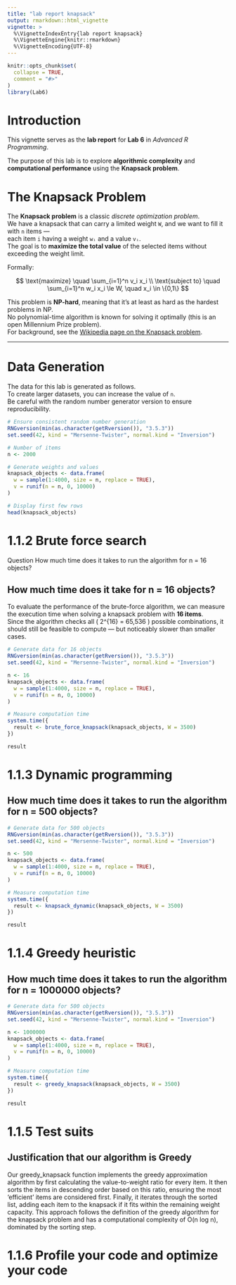 ```yaml
---
title: "lab report knapsack"
output: rmarkdown::html_vignette
vignette: >
  %\VignetteIndexEntry{lab report knapsack}
  %\VignetteEngine{knitr::rmarkdown}
  %\VignetteEncoding{UTF-8}
---
```


```r
knitr::opts_chunk$set(
  collapse = TRUE,
  comment = "#>"
)
library(Lab6)
```

# Introduction

This vignette serves as the **lab report** for **Lab 6** in *Advanced R Programming*.

The purpose of this lab is to explore **algorithmic complexity** and **computational performance** using the **Knapsack problem**.


# The Knapsack Problem

The **Knapsack problem** is a classic *discrete optimization problem*.  
We have a knapsack that can carry a limited weight `W`, and we want to fill it with `n` items —  
each item `i` having a weight `wᵢ` and a value `vᵢ`.  
The goal is to **maximize the total value** of the selected items without exceeding the weight limit.

Formally:

$$
\text{maximize} \quad \sum_{i=1}^n v_i x_i \\
\text{subject to} \quad \sum_{i=1}^n w_i x_i \le W, \quad x_i \in \{0,1\}
$$

This problem is **NP-hard**, meaning that it’s at least as hard as the hardest problems in NP.  
No polynomial-time algorithm is known for solving it optimally (this is an open Millennium Prize problem).  
For background, see the [Wikipedia page on the Knapsack problem](https://en.wikipedia.org/wiki/Knapsack_problem).

---

# Data Generation

The data for this lab is generated as follows.  
To create larger datasets, you can increase the value of `n`.  
Be careful with the random number generator version to ensure reproducibility.

```r
# Ensure consistent random number generation
RNGversion(min(as.character(getRversion()), "3.5.3"))
set.seed(42, kind = "Mersenne-Twister", normal.kind = "Inversion")

# Number of items
n <- 2000

# Generate weights and values
knapsack_objects <- data.frame(
  w = sample(1:4000, size = n, replace = TRUE),
  v = runif(n = n, 0, 10000)
)

# Display first few rows
head(knapsack_objects)
```



# 1.1.2 Brute force search

Question How much time does it takes to run the algorithm for n = 16 objects?


## How much time does it take for n = 16 objects?

To evaluate the performance of the brute-force algorithm, we can measure the execution time when solving a knapsack problem with **16 items**.  
Since the algorithm checks all \( 2^{16} = 65,536 \) possible combinations, it should still be feasible to compute — but noticeably slower than smaller cases.

```r
# Generate data for 16 objects
RNGversion(min(as.character(getRversion()), "3.5.3"))
set.seed(42, kind = "Mersenne-Twister", normal.kind = "Inversion")

n <- 16
knapsack_objects <- data.frame(
  w = sample(1:4000, size = n, replace = TRUE),
  v = runif(n = n, 0, 10000)
)

# Measure computation time
system.time({
  result <- brute_force_knapsack(knapsack_objects, W = 3500)
})

result
```



# 1.1.3 Dynamic programming

## How much time does it takes to run the algorithm for n = 500 objects?

```r
# Generate data for 500 objects
RNGversion(min(as.character(getRversion()), "3.5.3"))
set.seed(42, kind = "Mersenne-Twister", normal.kind = "Inversion")

n <- 500
knapsack_objects <- data.frame(
  w = sample(1:4000, size = n, replace = TRUE),
  v = runif(n = n, 0, 10000)
)

# Measure computation time
system.time({
  result <- knapsack_dynamic(knapsack_objects, W = 3500)
})

result
```

# 1.1.4 Greedy heuristic

## How much time does it takes to run the algorithm for n = 1000000 objects?
```r
# Generate data for 500 objects
RNGversion(min(as.character(getRversion()), "3.5.3"))
set.seed(42, kind = "Mersenne-Twister", normal.kind = "Inversion")

n <- 1000000
knapsack_objects <- data.frame(
  w = sample(1:4000, size = n, replace = TRUE),
  v = runif(n = n, 0, 10000)
)

# Measure computation time
system.time({
  result <- greedy_knapsack(knapsack_objects, W = 3500)
})

result
```

# 1.1.5 Test suits

## Justification that our algorithm is Greedy

Our greedy_knapsack function implements the greedy approximation algorithm by first calculating the value-to-weight ratio for every item. It then sorts the items in descending order based on this ratio, ensuring the most 'efficient' items are considered first. Finally, it iterates through the sorted list, adding each item to the knapsack if it fits within the remaining weight capacity. This approach follows the definition of the greedy algorithm for the knapsack problem and has a computational complexity of O(n log n), dominated by the sorting step.

# 1.1.6 Profile your code and optimize your code






